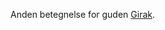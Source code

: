 {{title:Festens Herre}}
{{author:Laura Holmegaard}}
{{timestamp:2009-11-01T14:45:35Z}}
{{copyright:Festens Herre}}
Anden betegnelse for guden [[Girak]].